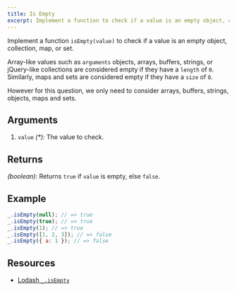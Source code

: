 ```yaml
---
title: Is Empty
excerpt: Implement a function to check if a value is an empty object, collection, map, or set
---
```


Implement a function `isEmpty(value)` to check if a value is an empty object, collection, map, or set.

Array-like values such as `arguments` objects, arrays, buffers, strings, or jQuery-like collections are considered empty if they have a `length` of `0`. Similarly, maps and sets are considered empty if they have a `size` of `0`.

However for this question, we only need to consider arrays, buffers, strings, objects, maps and sets.

## Arguments

1. `value` _(\*)_: The value to check.

## Returns

_(boolean)_: Returns `true` if `value` is empty, else `false`.

## Example

```js
_.isEmpty(null); // => true
_.isEmpty(true); // => true
_.isEmpty(1); // => true
_.isEmpty([1, 2, 3]); // => false
_.isEmpty({ a: 1 }); // => false
```

## Resources

- [Lodash `_.isEmpty`](https://lodash.com/docs/#isEmpty)
